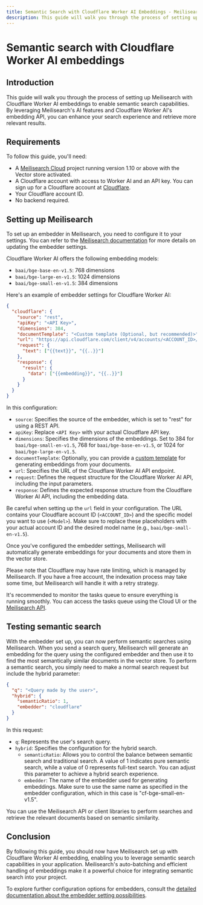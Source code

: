 ```yaml
---
title: Semantic Search with Cloudflare Worker AI Embeddings - Meilisearch documentation
description: This guide will walk you through the process of setting up Meilisearch with Cloudflare Worker AI embeddings to enable semantic search capabilities.
---
```


# Semantic search with Cloudflare Worker AI embeddings

## Introduction

This guide will walk you through the process of setting up Meilisearch with Cloudflare Worker AI embeddings to enable semantic search capabilities. By leveraging Meilisearch's AI features and Cloudflare Worker AI's embedding API, you can enhance your search experience and retrieve more relevant results.

## Requirements

To follow this guide, you'll need:

- A [Meilisearch Cloud](https://www.meilisearch.com/cloud?utm_campaign=vector-search&utm_source=docs&utm_medium=cloudflare-embeddings-guide) project running version 1.10 or above with the Vector store activated.
- A Cloudflare account with access to Worker AI and an API key. You can sign up for a Cloudflare account at [Cloudflare](https://www.cloudflare.com/).
- Your Cloudflare account ID.
- No backend required.

## Setting up Meilisearch

To set up an embedder in Meilisearch, you need to configure it to your settings. You can refer to the [Meilisearch documentation](/reference/api/settings?utm_campaign=vector-search&utm_source=docs&utm_medium=cloudflare-embeddings-guide#update-embedder-settings) for more details on updating the embedder settings.

Cloudflare Worker AI offers the following embedding models:

- `baai/bge-base-en-v1.5`: 768 dimensions
- `baai/bge-large-en-v1.5`: 1024 dimensions
- `baai/bge-small-en-v1.5`: 384 dimensions

Here's an example of embedder settings for Cloudflare Worker AI:

```json
{
  "cloudflare": {
    "source": "rest",
    "apiKey": "<API Key>",
    "dimensions": 384,
    "documentTemplate": "<Custom template (Optional, but recommended)>",
    "url": "https://api.cloudflare.com/client/v4/accounts/<ACCOUNT_ID>/ai/run/@cf/<Model>",
    "request": {
      "text": ["{{text}}", "{{..}}"]
    },
    "response": {
      "result": {
        "data": ["{{embedding}}", "{{..}}"]
      }
    }
  }
}
```

In this configuration:

- `source`: Specifies the source of the embedder, which is set to "rest" for using a REST API.
- `apiKey`: Replace `<API Key>` with your actual Cloudflare API key.
- `dimensions`: Specifies the dimensions of the embeddings. Set to 384 for `baai/bge-small-en-v1.5`, 768 for `baai/bge-base-en-v1.5`, or 1024 for `baai/bge-large-en-v1.5`.
- `documentTemplate`: Optionally, you can provide a [custom template](/learn/ai-powered-search/getting_started_with_ai_search?utm_campaign=vector-search&utm_source=docs&utm_medium=cloudflare-embeddings-guide#documenttemplate) for generating embeddings from your documents.
- `url`: Specifies the URL of the Cloudflare Worker AI API endpoint.
- `request`: Defines the request structure for the Cloudflare Worker AI API, including the input parameters.
- `response`: Defines the expected response structure from the Cloudflare Worker AI API, including the embedding data.

Be careful when setting up the `url` field in your configuration. The URL contains your Cloudflare account ID (`<ACCOUNT_ID>`) and the specific model you want to use (`<Model>`). Make sure to replace these placeholders with your actual account ID and the desired model name (e.g., `baai/bge-small-en-v1.5`).

Once you've configured the embedder settings, Meilisearch will automatically generate embeddings for your documents and store them in the vector store.

Please note that Cloudflare may have rate limiting, which is managed by Meilisearch. If you have a free account, the indexation process may take some time, but Meilisearch will handle it with a retry strategy.

It's recommended to monitor the tasks queue to ensure everything is running smoothly. You can access the tasks queue using the Cloud UI or the [Meilisearch API](/reference/api/tasks?utm_campaign=vector-search&utm_source=docs&utm_medium=cloudflare-embeddings-guide#get-tasks).

## Testing semantic search

With the embedder set up, you can now perform semantic searches using Meilisearch. When you send a search query, Meilisearch will generate an embedding for the query using the configured embedder and then use it to find the most semantically similar documents in the vector store.
To perform a semantic search, you simply need to make a normal search request but include the hybrid parameter:

```json
{
  "q": "<Query made by the user>",
  "hybrid": {
    "semanticRatio": 1,
    "embedder": "cloudflare"
  }
}
```

In this request:

- `q`: Represents the user's search query.
- `hybrid`: Specifies the configuration for the hybrid search.
  - `semanticRatio`: Allows you to control the balance between semantic search and traditional search. A value of 1 indicates pure semantic search, while a value of 0 represents full-text search. You can adjust this parameter to achieve a hybrid search experience.
  - `embedder`: The name of the embedder used for generating embeddings. Make sure to use the same name as specified in the embedder configuration, which in this case is "cf-bge-small-en-v1.5".

You can use the Meilisearch API or client libraries to perform searches and retrieve the relevant documents based on semantic similarity.

## Conclusion

By following this guide, you should now have Meilisearch set up with Cloudflare Worker AI embedding, enabling you to leverage semantic search capabilities in your application. Meilisearch's auto-batching and efficient handling of embeddings make it a powerful choice for integrating semantic search into your project.

To explore further configuration options for embedders, consult the [detailed documentation about the embedder setting possibilities](/reference/api/settings?utm_campaign=vector-search&utm_source=docs&utm_medium=cloudflare-embeddings-guide#embedders-experimental).
